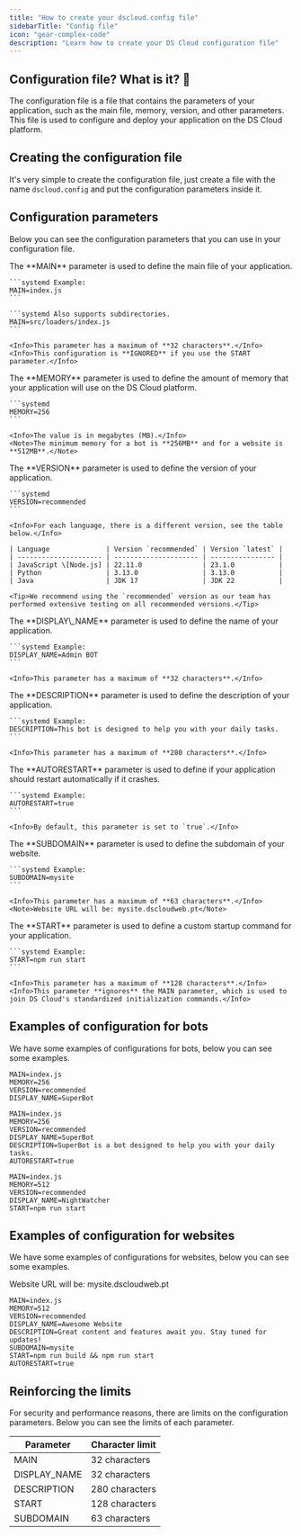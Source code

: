 ```yaml
---
title: "How to create your dscloud.config file"
sidebarTitle: "Config file"
icon: "gear-complex-code"
description: "Learn how to create your DS Cloud configuration file"
---
```


## Configuration file? What is it? 🤔

The configuration file is a file that contains the parameters of your application, such as the main file, memory, version, and other parameters. This file is used to configure and deploy your application on the DS Cloud platform.

## Creating the configuration file

It's very simple to create the configuration file, just create a file with the name `dscloud.config` and put the configuration parameters inside it.

## Configuration parameters

Below you can see the configuration parameters that you can use in your configuration file.

<Steps>
  <Step title="MAIN [*]" icon="file">
    The **MAIN** parameter is used to define the main file of your application.

    ```systemd Example:
    MAIN=index.js
    ```

    ```systemd Also supports subdirectories.
    MAIN=src/loaders/index.js
    ```

    <Info>This parameter has a maximum of **32 characters**.</Info>
    <Info>This configuration is **IGNORED** if you use the START parameter.</Info>
  </Step>

  <Step title="MEMORY [*]" icon="memory">
    The **MEMORY** parameter is used to define the amount of memory that your application will use on the DS Cloud platform.

    ```systemd
    MEMORY=256
    ```

    <Info>The value is in megabytes (MB).</Info>
    <Note>The minimum memory for a bot is **256MB** and for a website is **512MB**.</Note>
  </Step>

  <Step title="VERSION [*]" icon="arrow-up-9-1">
    The **VERSION** parameter is used to define the version of your application.

    ```systemd
    VERSION=recommended
    ```

    <Info>For each language, there is a different version, see the table below.</Info>

    | Language              | Version `recommended` | Version `latest` |
    | --------------------- | --------------------- | ---------------- |
    | JavaScript \[Node.js] | 22.11.0               | 23.1.0           |
    | Python                | 3.13.0                | 3.13.0           |
    | Java                  | JDK 17                | JDK 22           |

    <Tip>We recommend using the `recommended` version as our team has performed extensive testing on all recommended versions.</Tip>
  </Step>

  <Step title="DISPLAY_NAME [*]" icon="text">
    The **DISPLAY\_NAME** parameter is used to define the name of your application.

    ```systemd Example:
    DISPLAY_NAME=Admin BOT
    ```

    <Info>This parameter has a maximum of **32 characters**.</Info>
  </Step>

  <Step title="DESCRIPTION" icon="text">
    The **DESCRIPTION** parameter is used to define the description of your application.

    ```systemd Example:
    DESCRIPTION=This bot is designed to help you with your daily tasks.
    ```

    <Info>This parameter has a maximum of **280 characters**.</Info>
  </Step>

  <Step title="AUTORESTART" icon="rotate">
    The **AUTORESTART** parameter is used to define if your application should restart automatically if it crashes.

    ```systemd Example:
    AUTORESTART=true
    ```

    <Info>By default, this parameter is set to `true`.</Info>
  </Step>

  <Step title="SUBDOMAIN" icon="globe">
    The **SUBDOMAIN** parameter is used to define the subdomain of your website.

    ```systemd Example:
    SUBDOMAIN=mysite
    ```

    <Info>This parameter has a maximum of **63 characters**.</Info>
    <Note>Website URL will be: mysite.dscloudweb.pt</Note>
  </Step>

  <Step title="START" icon="play">
    The **START** parameter is used to define a custom startup command for your application.

    ```systemd Example:
    START=npm run start
    ```

    <Info>This parameter has a maximum of **128 characters**.</Info>
    <Info>This parameter **ignores** the MAIN parameter, which is used to join DS Cloud's standardized initialization commands.</Info>
  </Step>
</Steps>

## Examples of configuration for bots

We have some examples of configurations for bots, below you can see some examples.

```systemd This example just uses required parameters. (minimum configuration)
MAIN=index.js
MEMORY=256
VERSION=recommended
DISPLAY_NAME=SuperBot
```

```systemd This example is a bot with all parameters.
MAIN=index.js
MEMORY=256
VERSION=recommended
DISPLAY_NAME=SuperBot
DESCRIPTION=SuperBot is a bot designed to help you with your daily tasks.
AUTORESTART=true
```

```systemd This example uses all parameters and CUSTOM STARTUP COMMAND in a bot.
MAIN=index.js
MEMORY=512
VERSION=recommended
DISPLAY_NAME=NightWatcher
START=npm run start
```

## Examples of configuration for websites

We have some examples of configurations for websites, below you can see some examples.

<Info>Website URL will be: mysite.dscloudweb.pt</Info>

```systemd This example uses all parameters and CUSTOM STARTUP COMMAND in a website.
MAIN=index.js
MEMORY=512
VERSION=recommended
DISPLAY_NAME=Awesome Website
DESCRIPTION=Great content and features await you. Stay tuned for updates!
SUBDOMAIN=mysite
START=npm run build && npm run start
AUTORESTART=true
```

## Reinforcing the limits

For security and performance reasons, there are limits on the configuration parameters. Below you can see the limits of each parameter.

| Parameter     | Character limit |
| ------------- | --------------- |
| MAIN          | 32 characters   |
| DISPLAY\_NAME | 32 characters   |
| DESCRIPTION   | 280 characters  |
| START         | 128 characters  |
| SUBDOMAIN     | 63 characters   |